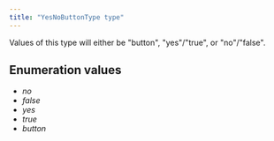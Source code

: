 ```yaml
---
title: "YesNoButtonType type"
---
```


Values of this type will either be "button", "yes"/"true", or "no"/"false".

## Enumeration values

  - *no*
  - *false*
  - *yes*
  - *true*
  - *button*

